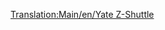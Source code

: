 [[Translation:Main/en/Yate Z-Shuttle]]
{{Template:Aircraft
|Name=Yate Z-Shuttle
|Image=[[File:en/YateZ-Shuttle.png|Yate Z-Shuttle]]
|Cost=32.812 (65,624)
|Speed=947 kph (592 MPH)
|Annual=4.190 (8,380)
|Designed=2018
|Lifespan=22
|Capacity=85 passengers & 10 bags of mail
|Description=Futuristic plane. Apparently built by Yate/British Aerospace.
|Real-life=Fictional.
}}